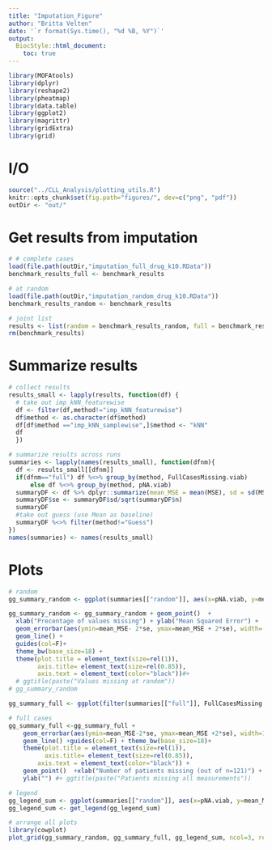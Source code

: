 ```yaml
---
title: "Imputation_Figure"
author: "Britta Velten"
date: '`r format(Sys.time(), "%d %B, %Y")`'
output:
  BiocStyle::html_document:
    toc: true
---
```


```r
library(MOFAtools)
library(dplyr)
library(reshape2)
library(pheatmap)
library(data.table)
library(ggplot2)
library(magrittr)
library(gridExtra)
library(grid)
```

# I/O
```r
source("../CLL_Analysis/plotting_utils.R")
knitr::opts_chunk$set(fig.path="figures/", dev=c("png", "pdf"))
outDir <- "out/"
```

# Get results from imputation
```r
# # complete cases
load(file.path(outDir,"imputation_full_drug_k10.RData"))
benchmark_results_full <- benchmark_results

# at random
load(file.path(outDir,"imputation_random_drug_k10.RData"))
benchmark_results_random <- benchmark_results

# joint list
results <- list(random = benchmark_results_random, full = benchmark_results_full)
rm(benchmark_results)
```

# Summarize results
```r
# collect results
results_small <- lapply(results, function(df) {
  # take out imp_kNN_featurewise
  df <- filter(df,method!="imp_kNN_featurewise")
  df$method <- as.character(df$method)
  df[df$method =="imp_kNN_samplewise",]$method <- "kNN"
  df
  })

# summarize results across runs
summaries <- lapply(names(results_small), function(dfnm){
  df <- results_small[[dfnm]]
  if(dfnm=="full") df %<>% group_by(method, FullCasesMissing.viab)
      else df %<>% group_by(method, pNA.viab)
  summaryDF <- df %>% dplyr::summarize(mean_MSE = mean(MSE), sd = sd(MSE), n = length(MSE))
  summaryDF$se <- summaryDF$sd/sqrt(summaryDF$n)
  summaryDF
  #take out guess (use Mean as baseline)
  summaryDF %<>% filter(method!="Guess")
})
names(summaries) <- names(results_small)
``` 

# Plots
```r
# random
gg_summary_random <- ggplot(summaries[["random"]], aes(x=pNA.viab, y=mean_MSE, col=method))# + ylim(c(0.0075,0.02))

gg_summary_random <- gg_summary_random + geom_point()  + 
  xlab("Precentage of values missing") + ylab("Mean Squared Error") +
  geom_errorbar(aes(ymin=mean_MSE- 2*se, ymax=mean_MSE + 2*se), width=.01) +
  geom_line() +
  guides(col=F)+
  theme_bw(base_size=18) +
  theme(plot.title = element_text(size=rel(1)),
        axis.title= element_text(size=rel(0.85)),
        axis.text = element_text(color="black"))#+
  # ggtitle(paste("Values missing at random"))
# gg_summary_random

gg_summary_full <- ggplot(filter(summaries[["full"]], FullCasesMissing.viab>1), aes(x=FullCasesMissing.viab, y=mean_MSE, col=method)) 

# full cases
gg_summary_full <-gg_summary_full +
    geom_errorbar(aes(ymin=mean_MSE-2*se, ymax=mean_MSE +2*se), width=1) +
    geom_line() +guides(col=F) + theme_bw(base_size=18)+
    theme(plot.title = element_text(size=rel(1)),
          axis.title= element_text(size=rel(0.85)),
        axis.text = element_text(color="black")) +
    geom_point()  +xlab("Number of patients missing (out of n=121)") +
    ylab("") #+ ggtitle(paste("Patients missing all measurements"))

# legend
gg_legend_sum <- ggplot(summaries[["random"]], aes(x=pNA.viab, y=mean_MSE, col=method)) + geom_line() +geom_point() +theme_bw(base_size=18)
gg_legend_sum <- get_legend(gg_legend_sum)

# arrange all plots
library(cowplot)
plot_grid(gg_summary_random, gg_summary_full, gg_legend_sum, ncol=3, rel_widths = c(10,10,3), labels=c("a","b",""), label_size = 18)#, top=textGrob("Imputation of drug response",gp=gpar(fontsize=15,font=1)))
```

